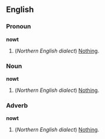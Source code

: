 ==English==
===Pronoun===
'''nowt'''

#(''Northern English dialect'') [[Nothing]].

===Noun===
'''nowt'''

#(''Northern English dialect'') [[Nothing]].

===Adverb===
'''nowt'''

#(''Northern English dialect'') [[Nothing]].

<!--Put synonyms, translations, etc, under "nothing"-->